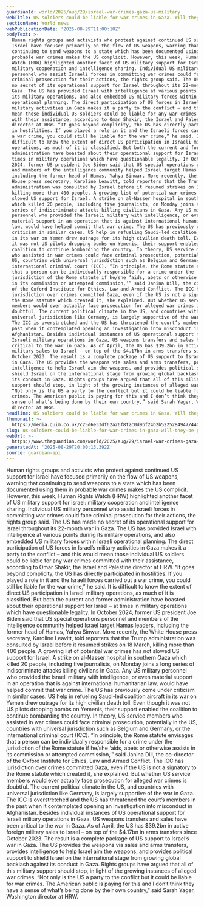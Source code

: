 ```yaml
---
guardianId: world/2025/aug/29/israel-war-crimes-gaza-us-military
webTitle: US soldiers could be liable for war crimes in Gaza. Will they be prosecuted?
sectionName: World news
webPublicationDate: '2025-08-29T11:00:10Z'
bodyText: >-
  Human rights groups and activists who protest against continued US support for
  Israel have focused primarily on the flow of US weapons, warning that
  continuing to send weapons to a state which has been documented using them in
  probable war crimes makes the US complicit. However, this week, Human Rights
  Watch (HRW) highlighted another facet of US military support for Israel:
  military cooperation and intelligence sharing. Individual US military
  personnel who assist Israeli forces in committing war crimes could face
  criminal prosecution for their actions, the rights group said. The US has made
  no secret of its operational support for Israel throughout its 22-month war in
  Gaza. The US has provided Israel with intelligence at various points during
  its military operations, and also embedded US military forces within Israeli
  operational planning. The direct participation of US forces in Israel’s
  military activities in Gaza makes it a party to the conflict – and this would
  mean those individual US soldiers could be liable for any war crimes committed
  with their assistance, according to Omar Shakir, the Israel and Palestine
  director at HRW. “It goes beyond complicity, the US has directly participated
  in hostilities. If you played a role in it and the Israeli forces carried out
  a war crime, you could still be liable for the war crime,” he said. It is
  difficult to know the extent of direct US participation in Israeli military
  operations, as much of it is classified. But both the current and former
  administration have boasted about their operational support for Israel – at
  times in military operations which have questionable legality. In October
  2024, former US president Joe Biden said that US special operations personnel
  and members of the intelligence community helped Israel target Hamas leaders,
  including the former head of Hamas, Yahya Sinwar. More recently, the White
  House press secretary, Karoline Leavitt, told reporters that the Trump
  administration was consulted by Israel before it resumed strikes on 18 March,
  killing more than 400 people. A growing list of potential war crimes has not
  slowed US support for Israel. A strike on al-Nasser hospital in southern Gaza
  which killed 20 people, including five journalists, on Monday joins a long
  series of indiscriminate attacks killing civilians in Gaza. Any US military
  personnel who provided the Israeli military with intelligence, or even
  material support in an operation that is against international humanitarian
  law, would have helped commit that war crime. The US has previously come under
  criticism in similar cases. US help in refueling Saudi-led coalition aircraft
  in its war on Yemen drew outrage for its high civilian death toll. Even though
  it was not US pilots dropping bombs on Yemenis, their support enabled the
  coalition to continue bombarding the country. In theory, US service members
  who assisted in war crimes could face criminal prosecution, potentially in the
  US, countries with universal jurisdiction such as Belgium and Germany, or the
  international criminal court (ICC). “In principle, the Rome statute envisages
  that a person can be individually responsible for a crime under the
  jurisdiction of the Rome statute if he/she ‘aids, abets or otherwise assists
  in its commission or attempted commission,’” said Janina Dill, the co-director
  of the Oxford Institute for Ethics, Law and Armed Conflict. The ICC has
  jurisdiction over crimes committed Gaza, even if the US is not a signatory to
  the Rome statute which created it, she explained. But whether US service
  members would ever actually face prosecution for alleged war crimes is
  doubtful. The current political climate in the US, and countries with
  universal jurisdiction like Germany, is largely supportive of the war in Gaza.
  The ICC is overstretched and the US has threatened the court’s members in the
  past when it contemplated opening an investigation into misconduct in
  Afghanistan. Besides individual instances of US operational support for
  Israeli military operations in Gaza, US weapons transfers and sales have been
  critical to the war in Gaza. As of April, the US has $39.2bn in active foreign
  military sales to Israel – on top of the $4.17bn in arms transfers since
  October 2023. The result is a complete package of US support to Israel’s war
  in Gaza. The US provides the weapons via sales and arms transfers, provides
  intelligence to help Israel aim the weapons, and provides political support to
  shield Israel on the international stage from growing global backlash against
  its conduct in Gaza. Rights groups have argued that all of this military
  support should stop, in light of the growing instances of alleged war crimes.
  “Not only is the US a party to the conflict but it could be liable for war
  crimes. The American public is paying for this and I don’t think they have a
  sense of what’s being done by their own country,” said Sarah Yager, Washington
  director at HRW.
headline: US soldiers could be liable for war crimes in Gaza. Will they be prosecuted?
thumbnail: >-
  https://media.guim.co.uk/c25d6e33df62a26f8f2c0d9bf24b2b5225284947/440_0_4381_3507/500.jpg
slug: us-soldiers-could-be-liable-for-war-crimes-in-gaza-will-they-be-prosecuted
webUrl: >-
  https://www.theguardian.com/world/2025/aug/29/israel-war-crimes-gaza-us-military
generatedAt: '2025-08-29T20:00:13.392Z'
source: guardian-api
---
```

Human rights groups and activists who protest against continued US support for Israel have focused primarily on the flow of US weapons, warning that continuing to send weapons to a state which has been documented using them in probable war crimes makes the US complicit. However, this week, Human Rights Watch (HRW) highlighted another facet of US military support for Israel: military cooperation and intelligence sharing. Individual US military personnel who assist Israeli forces in committing war crimes could face criminal prosecution for their actions, the rights group said. The US has made no secret of its operational support for Israel throughout its 22-month war in Gaza. The US has provided Israel with intelligence at various points during its military operations, and also embedded US military forces within Israeli operational planning. The direct participation of US forces in Israel’s military activities in Gaza makes it a party to the conflict – and this would mean those individual US soldiers could be liable for any war crimes committed with their assistance, according to Omar Shakir, the Israel and Palestine director at HRW. “It goes beyond complicity, the US has directly participated in hostilities. If you played a role in it and the Israeli forces carried out a war crime, you could still be liable for the war crime,” he said. It is difficult to know the extent of direct US participation in Israeli military operations, as much of it is classified. But both the current and former administration have boasted about their operational support for Israel – at times in military operations which have questionable legality. In October 2024, former US president Joe Biden said that US special operations personnel and members of the intelligence community helped Israel target Hamas leaders, including the former head of Hamas, Yahya Sinwar. More recently, the White House press secretary, Karoline Leavitt, told reporters that the Trump administration was consulted by Israel before it resumed strikes on 18 March, killing more than 400 people. A growing list of potential war crimes has not slowed US support for Israel. A strike on al-Nasser hospital in southern Gaza which killed 20 people, including five journalists, on Monday joins a long series of indiscriminate attacks killing civilians in Gaza. Any US military personnel who provided the Israeli military with intelligence, or even material support in an operation that is against international humanitarian law, would have helped commit that war crime. The US has previously come under criticism in similar cases. US help in refueling Saudi-led coalition aircraft in its war on Yemen drew outrage for its high civilian death toll. Even though it was not US pilots dropping bombs on Yemenis, their support enabled the coalition to continue bombarding the country. In theory, US service members who assisted in war crimes could face criminal prosecution, potentially in the US, countries with universal jurisdiction such as Belgium and Germany, or the international criminal court (ICC). “In principle, the Rome statute envisages that a person can be individually responsible for a crime under the jurisdiction of the Rome statute if he/she ‘aids, abets or otherwise assists in its commission or attempted commission,’” said Janina Dill, the co-director of the Oxford Institute for Ethics, Law and Armed Conflict. The ICC has jurisdiction over crimes committed Gaza, even if the US is not a signatory to the Rome statute which created it, she explained. But whether US service members would ever actually face prosecution for alleged war crimes is doubtful. The current political climate in the US, and countries with universal jurisdiction like Germany, is largely supportive of the war in Gaza. The ICC is overstretched and the US has threatened the court’s members in the past when it contemplated opening an investigation into misconduct in Afghanistan. Besides individual instances of US operational support for Israeli military operations in Gaza, US weapons transfers and sales have been critical to the war in Gaza. As of April, the US has $39.2bn in active foreign military sales to Israel – on top of the $4.17bn in arms transfers since October 2023. The result is a complete package of US support to Israel’s war in Gaza. The US provides the weapons via sales and arms transfers, provides intelligence to help Israel aim the weapons, and provides political support to shield Israel on the international stage from growing global backlash against its conduct in Gaza. Rights groups have argued that all of this military support should stop, in light of the growing instances of alleged war crimes. “Not only is the US a party to the conflict but it could be liable for war crimes. The American public is paying for this and I don’t think they have a sense of what’s being done by their own country,” said Sarah Yager, Washington director at HRW.
